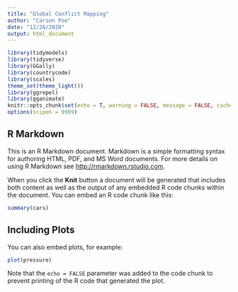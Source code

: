 ```yaml
---
title: "Global Conflict Mapping"
author: "Carson Poe"
date: "12/26/2020"
output: html_document
---
```


```r
library(tidymodels)
library(tidyverse)
library(GGally)
library(countrycode)
library(scales)
theme_set(theme_light())
library(ggrepel)
library(gganimate)
knitr::opts_chunk$set(echo = T, warning = FALSE, message = FALSE, cache = TRUE, dpi = 180, fig.width = 8, fig.height = 5)
options(scipen = 9999)

```

## R Markdown

This is an R Markdown document. Markdown is a simple formatting syntax for authoring HTML, PDF, and MS Word documents. For more details on using R Markdown see <http://rmarkdown.rstudio.com>.

When you click the **Knit** button a document will be generated that includes both content as well as the output of any embedded R code chunks within the document. You can embed an R code chunk like this:

```r
summary(cars)
```

## Including Plots

You can also embed plots, for example:

```r
plot(pressure)
```

Note that the `echo = FALSE` parameter was added to the code chunk to prevent printing of the R code that generated the plot.
